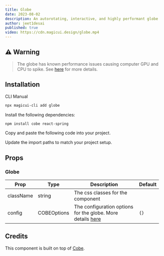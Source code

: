 ```yaml
---
title: Globe
date: 2023-08-02
description: An autorotating, interactive, and highly performant globe made using WebGL.
author: jeet1desai
published: true
video: https://cdn.magicui.design/globe.mp4
---
```


## ⚠️ Warning

> The globe has known performance issues causing computer GPU and CPU to spike.
> See [here](https://github.com/magicuidesign/magicui/issues/42) for more details.

<ComponentPreview name="globe-demo" />

## Installation

<Tabs defaultValue="cli">

<TabsList>
  <TabsTrigger value="cli">CLI</TabsTrigger>
  <TabsTrigger value="manual">Manual</TabsTrigger>
</TabsList>
<TabsContent value="cli">

```bash
npx magicui-cli add globe
```

</TabsContent>

<TabsContent value="manual">

<Steps>

<Step>Install the following dependencies:</Step>

```bash
npm install cobe react-spring
```

<Step>Copy and paste the following code into your project.</Step>

<ComponentSource name="globe" />

<Step>Update the import paths to match your project setup.</Step>

</Steps>

</TabsContent>

</Tabs>

## Props

### Globe

| Prop      | Type        | Description                                                                                    | Default |
| --------- | ----------- | ---------------------------------------------------------------------------------------------- | ------- |
| className | string      | The css classes for the component                                                              |         |
| config    | COBEOptions | The configuration options for the globe. More details [here](https://cobe.vercel.app/docs/api) | `{}`    |

## Credits

This component is built on top of [Cobe](https://cobe.vercel.app/docs/api).
